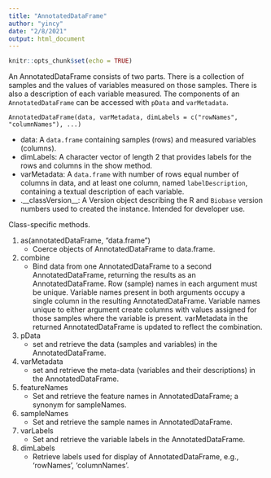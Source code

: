 ```yaml
---
title: "AnnotatedDataFrame"
author: "yincy"
date: "2/8/2021"
output: html_document
---
```


```r
knitr::opts_chunk$set(echo = TRUE)
```

An AnnotatedDataFrame consists of two parts. There is a collection of samples and the values of variables measured on those samples. There is also a description of each variable measured. The components of an `AnnotatedDataFrame` can be accessed with `pData` and `varMetadata`.  

```
AnnotatedDataFrame(data, varMetadata, dimLabels = c("rowNames", "columnNames"), ...)
```

- data: A `data.frame` containing samples (rows) and measured variables (columns).  
- dimLabels: A character vector of length 2 that provides labels for the rows and columns in the show method.  
- varMetadata: A `data.frame` with number of rows equal number of columns in data, and at least one column, named `labelDescription`, containing a textual description of each variable.  
- .__classVersion__: A Version object describing the R and `Biobase` version numbers used to created the instance. Intended for developer use.  

Class-specific methods.  

1. as(annotatedDataFrame, "data.frame")  
    + Coerce objects of AnnotatedDataFrame to data.frame.  
2. combine  
    + Bind data from one AnnotatedDataFrame to a second AnnotatedDataFrame, returning the results as an AnnotatedDataFrame. Row (sample) names in each argument must be unique. Variable names present in both arguments occupy a single column in the resulting AnnotatedDataFrame. Variable names unique to either argument create columns with values assigned for those samples where the variable is present. varMetadata in the returned AnnotatedDataFrame is updated to reflect the combination.  
3. pData  
    + set and retrieve the data (samples and variables) in the AnnotatedDataFrame.  
4. varMetadata  
    + set and retrieve the meta-data (variables and their descriptions) in the AnnotatedDataFrame.  
5. featureNames  
    + Set and retrieve the feature names in AnnotatedDataFrame; a synonym for sampleNames.  
6. sampleNames  
    + Set and retrieve the sample names in AnnotatedDataFrame.  
7. varLabels  
    + Set and retrieve the variable labels in the AnnotatedDataFrame.  
8. dimLabels  
    + Retrieve labels used for display of AnnotatedDataFrame, e.g., ‘rowNames’, ‘columnNames’.  



